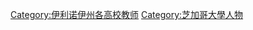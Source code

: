 {{Commonscat|Faculty of the University of Chicago}}

[[Category:伊利诺伊州各高校教师|Category:伊利诺伊州各高校教师]]
[[Category:芝加哥大學人物|Category:芝加哥大學人物]]